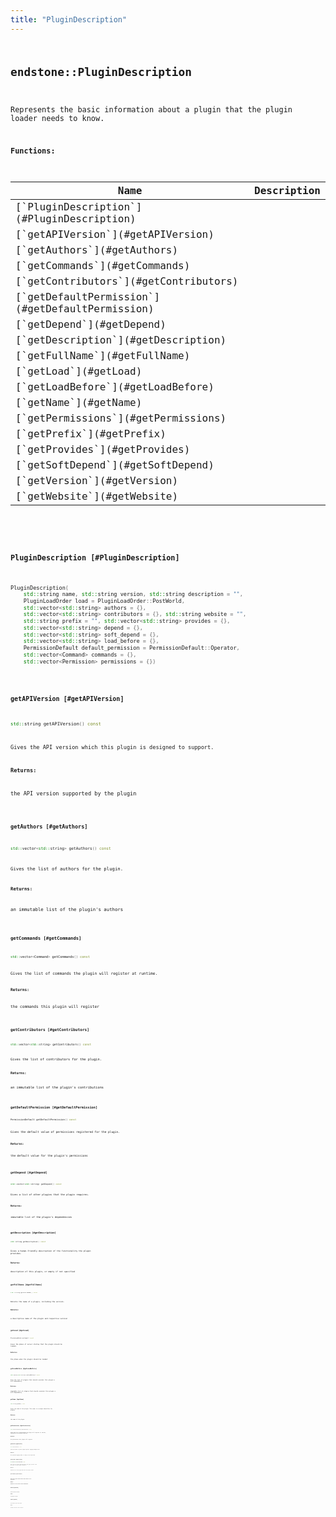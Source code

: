 ```yaml
---
title: "PluginDescription"
---
```


## <code className="doc-symbol doc-symbol-class"/> endstone::PluginDescription

Represents the basic information about a plugin that the plugin loader needs to know.


















**Functions:**

<table>
<thead>
   <tr>
      <th>Name</th>
      <th>Description</th>
   </tr>
</thead>
<tbody>
<tr key="classendstone_1_1_plugin_description_1a6891a1c23f812cf3ce886b291e9b55d9">
    <td>[`PluginDescription`](#PluginDescription)</td>
    <td></td>
</tr>
<tr key="classendstone_1_1_plugin_description_1ae194d349c1f8229882beaf0eb03e8a55">
    <td>[`getAPIVersion`](#getAPIVersion)</td>
    <td></td>
</tr>
<tr key="classendstone_1_1_plugin_description_1a062c8f7df7c7a8fe77ab8bf715dac4bb">
    <td>[`getAuthors`](#getAuthors)</td>
    <td></td>
</tr>
<tr key="classendstone_1_1_plugin_description_1ab72bcaae19692e3adc527205d91fcc53">
    <td>[`getCommands`](#getCommands)</td>
    <td></td>
</tr>
<tr key="classendstone_1_1_plugin_description_1a87ec948d2370eff096635249fe050014">
    <td>[`getContributors`](#getContributors)</td>
    <td></td>
</tr>
<tr key="classendstone_1_1_plugin_description_1ab55182911b0a4b0c0fe4060d61549be4">
    <td>[`getDefaultPermission`](#getDefaultPermission)</td>
    <td></td>
</tr>
<tr key="classendstone_1_1_plugin_description_1a9755156d552f3a3914b7303ed733b734">
    <td>[`getDepend`](#getDepend)</td>
    <td></td>
</tr>
<tr key="classendstone_1_1_plugin_description_1a5eefb00d2ebb98e02b00f27751bbcf85">
    <td>[`getDescription`](#getDescription)</td>
    <td></td>
</tr>
<tr key="classendstone_1_1_plugin_description_1a311c84d8ffa82c26c06e9cbcb5c3ccf9">
    <td>[`getFullName`](#getFullName)</td>
    <td></td>
</tr>
<tr key="classendstone_1_1_plugin_description_1a5667754725d4b2426fa9759bf5028f46">
    <td>[`getLoad`](#getLoad)</td>
    <td></td>
</tr>
<tr key="classendstone_1_1_plugin_description_1a27acab42935c249ba12836f510ca9a2f">
    <td>[`getLoadBefore`](#getLoadBefore)</td>
    <td></td>
</tr>
<tr key="classendstone_1_1_plugin_description_1a5a2f39ff668525dfa077122be1596328">
    <td>[`getName`](#getName)</td>
    <td></td>
</tr>
<tr key="classendstone_1_1_plugin_description_1aa26b0f59f99a7e56627213a8b001a4c8">
    <td>[`getPermissions`](#getPermissions)</td>
    <td></td>
</tr>
<tr key="classendstone_1_1_plugin_description_1a576a777680f917842d66c21f100e8226">
    <td>[`getPrefix`](#getPrefix)</td>
    <td></td>
</tr>
<tr key="classendstone_1_1_plugin_description_1aa7ad7d7e5a635e93f7f9f314d7467beb">
    <td>[`getProvides`](#getProvides)</td>
    <td></td>
</tr>
<tr key="classendstone_1_1_plugin_description_1ab5b522df1a05b0608ba57a7c8e4598d1">
    <td>[`getSoftDepend`](#getSoftDepend)</td>
    <td></td>
</tr>
<tr key="classendstone_1_1_plugin_description_1ad18d8a055c2490eab5ed52a098fea461">
    <td>[`getVersion`](#getVersion)</td>
    <td></td>
</tr>
<tr key="classendstone_1_1_plugin_description_1a2c0839588d2d69aeeb5963294b75fe02">
    <td>[`getWebsite`](#getWebsite)</td>
    <td></td>
</tr>
</tbody>
</table>

### <code className="doc-symbol doc-symbol-function"/> PluginDescription [#PluginDescription]

```cpp
PluginDescription(
    std::string name, std::string version, std::string description = "",
    PluginLoadOrder load = PluginLoadOrder::PostWorld,
    std::vector<std::string> authors = {},
    std::vector<std::string> contributors = {}, std::string website = "",
    std::string prefix = "", std::vector<std::string> provides = {},
    std::vector<std::string> depend = {},
    std::vector<std::string> soft_depend = {},
    std::vector<std::string> load_before = {},
    PermissionDefault default_permission = PermissionDefault::Operator,
    std::vector<Command> commands = {},
    std::vector<Permission> permissions = {})
```
### <code className="doc-symbol doc-symbol-function"/> getAPIVersion [#getAPIVersion]

```cpp
std::string getAPIVersion() const
```


Gives the API version which this plugin is designed to support.




**Returns:**

the API version supported by the plugin 





        
### <code className="doc-symbol doc-symbol-function"/> getAuthors [#getAuthors]

```cpp
std::vector<std::string> getAuthors() const
```


Gives the list of authors for the plugin.




**Returns:**

an immutable list of the plugin's authors 





        
### <code className="doc-symbol doc-symbol-function"/> getCommands [#getCommands]

```cpp
std::vector<Command> getCommands() const
```


Gives the list of commands the plugin will register at runtime.




**Returns:**

the commands this plugin will register 





        
### <code className="doc-symbol doc-symbol-function"/> getContributors [#getContributors]

```cpp
std::vector<std::string> getContributors() const
```


Gives the list of contributors for the plugin.




**Returns:**

an immutable list of the plugin's contributions 





        
### <code className="doc-symbol doc-symbol-function"/> getDefaultPermission [#getDefaultPermission]

```cpp
PermissionDefault getDefaultPermission() const
```


Gives the default value of permissions registered for the plugin.




**Returns:**

the default value for the plugin's permissions 





        
### <code className="doc-symbol doc-symbol-function"/> getDepend [#getDepend]

```cpp
std::vector<std::string> getDepend() const
```


Gives a list of other plugins that the plugin requires.




**Returns:**

immutable list of the plugin's dependencies 





        
### <code className="doc-symbol doc-symbol-function"/> getDescription [#getDescription]

```cpp
std::string getDescription() const
```


Gives a human-friendly description of the functionality the plugin provides. 

**Returns:**

description of this plugin, or empty if not specified 





        
### <code className="doc-symbol doc-symbol-function"/> getFullName [#getFullName]

```cpp
std::string getFullName() const
```


Returns the name of a plugin, including the version.




**Returns:**

a descriptive name of the plugin and respective version 





        
### <code className="doc-symbol doc-symbol-function"/> getLoad [#getLoad]

```cpp
PluginLoadOrder getLoad() const
```


Gives the phase of server startup that the plugin should be loaded.




**Returns:**

the phase when the plugin should be loaded 





        
### <code className="doc-symbol doc-symbol-function"/> getLoadBefore [#getLoadBefore]

```cpp
std::vector<std::string> getLoadBefore() const
```


Gets the list of plugins that should consider this plugin a soft-dependency.




**Returns:**

immutable list of plugins that should consider this plugin a soft-dependency 





        
### <code className="doc-symbol doc-symbol-function"/> getName [#getName]

```cpp
std::string getName() const
```


Gives the name of the plugin. This name is a unique identifier for plugins.




**Returns:**

the name of the plugin 





        
### <code className="doc-symbol doc-symbol-function"/> getPermissions [#getPermissions]

```cpp
std::vector<Permission> getPermissions() const
```


Gives the list of permissions the plugin will register at runtime, immediately proceeding enabling.




**Returns:**

the permissions this plugin will register 





        
### <code className="doc-symbol doc-symbol-function"/> getPrefix [#getPrefix]

```cpp
std::string getPrefix() const
```


Gives the token to prefix plugin-specific logging messages with.




**Returns:**

the prefixed logging token, or empty if not specified 





        
### <code className="doc-symbol doc-symbol-function"/> getProvides [#getProvides]

```cpp
std::vector<std::string> getProvides() const
```


Gives the list of other plugin APIs which this plugin provides. These are usable for other plugins to depend on.




**Returns:**

immutable list of the plugin APIs which this plugin provides 





        
### <code className="doc-symbol doc-symbol-function"/> getSoftDepend [#getSoftDepend]

```cpp
std::vector<std::string> getSoftDepend() const
```


Gives a list of other plugins that the plugin requires for full functionality.




**Returns:**

immutable list of the plugin's preferred dependencies 





        
### <code className="doc-symbol doc-symbol-function"/> getVersion [#getVersion]

```cpp
std::string getVersion() const
```


Gives the version of the plugin.




**Returns:**

the version of the plugin 





        
### <code className="doc-symbol doc-symbol-function"/> getWebsite [#getWebsite]

```cpp
std::string getWebsite() const
```


Gives the plugin's or plugin's author's website.




**Returns:**

the website of this plugin, or empty if not specified 





        